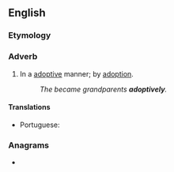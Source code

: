 ==English==

===Etymology===
{{suffix|en|adoptive|ly}}

===Adverb===
{{en-adv|-}}

# In a [[adoptive]] manner; by [[adoption]].
#: ''The became grandparents '''adoptively'''.''

====Translations====
{{trans-top|by adoption}}
* Portuguese: {{t|pt|adotivamente}}
{{trans-mid}}
{{trans-bottom}}

===Anagrams===
* {{anagrams|en|a=adeiloptvy|devil to pay}}